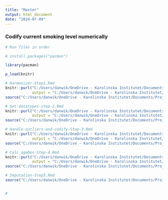 ```yaml
---
title: "Master"
output: html_document
date: "2024-07-09"
---
```


### Codify current smoking level numerically
```r
# Run files in order

# install.packages("pacman")

library(pacman)

p_load(knitr)

# Harmonizer-Step1.Rmd
knitr::purl("C:/Users/danwik/OneDrive - Karolinska Institutet/Documents/Project 2 - Vscode/Program/Harmonizer-Step1.Rmd", 
            output = "C:/Users/danwik/OneDrive - Karolinska Institutet/Documents/Project 2 - Vscode/Program/Harmonizer-Step1.R")
source("C:/Users/danwik/OneDrive - Karolinska Institutet/Documents/Project 2 - Vscode/Program/Harmonizer-Step1.R")

# Set-datatypes-step-2.Rmd
knitr::purl("C:/Users/danwik/OneDrive - Karolinska Institutet/Documents/Project 2 - Vscode/Program/Set-datatypes-step-2.Rmd", 
            output = "C:/Users/danwik/OneDrive - Karolinska Institutet/Documents/Project 2 - Vscode/Program/Set-datatypes-step-2.R")
source("C:/Users/danwik/OneDrive - Karolinska Institutet/Documents/Project 2 - Vscode/Program/Set-datatypes-step-2.R")

# Handle-outliers-and-codify-Step-3.Rmd
knitr::purl("C:/Users/danwik/OneDrive - Karolinska Institutet/Documents/Project 2 - Vscode/Program/Handle-outliers-and-codify-Step-3.Rmd", 
            output = "C:/Users/danwik/OneDrive - Karolinska Institutet/Documents/Project 2 - Vscode/Program/Handle-outliers-and-codify-Step-3.R")
source("C:/Users/danwik/OneDrive - Karolinska Institutet/Documents/Project 2 - Vscode/Program/Handle-outliers-and-codify-Step-3.R")

# Calc_ageDev-Step-4.Rmd
knitr::purl("C:/Users/danwik/OneDrive - Karolinska Institutet/Documents/Project 2 - Vscode/Program/Calc_ageDev-Step-4.Rmd", 
            output = "C:/Users/danwik/OneDrive - Karolinska Institutet/Documents/Project 2 - Vscode/Program/Calc_ageDev-Step-4.R")
source("C:/Users/danwik/OneDrive - Karolinska Institutet/Documents/Project 2 - Vscode/Program/Calc_ageDev-Step-4.R")

# Imputation-Step5.Rmd
source("C:/Users/danwik/OneDrive - Karolinska Institutet/Documents/Project 2 - Vscode/Program/Imputation_step5.R")


#

```
